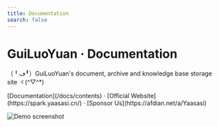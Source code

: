 ```yaml
---
title: Documentation
search: false
---
```



<h1 className="text-center font-extrabold md:text-5xl mt-8">GuiLuoYuan · Documentation</h1>

<p className="text-center text-lg mb-2 text-gray-600 md:text-2xl">（╹ڡ╹）GuiLuoYuan's document, archive and knowledge base storage site ヾ(^▽^*)</p>

<Bleed>
  <Features />
</Bleed>

<p className="mt-8 text-center">
  [Documentation](/docs/contents) · [Official Website](https://spark.yaasasi.cn/) · [Sponsor Us](https://afdian.net/a/Yaasasi)
</p>

![Demo screenshot](../../public/images/avatar.png)
